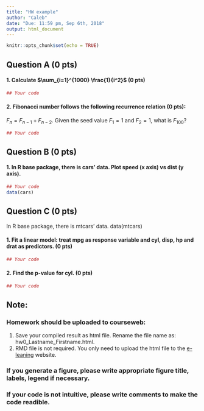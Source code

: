 ```yaml
---
title: "HW example"
author: "Caleb"
date: "Due: 11:59 pm, Sep 6th, 2018"
output: html_document
---
```


```r
knitr::opts_chunk$set(echo = TRUE)
```

## Question A (0 pts)
#### 1. Calculate $\sum_{i=1}^{1000} \frac{1}{i^2}$ (0 pts)

```r
## Your code


```

#### 2. Fibonacci number follows the following recurrence relation (0 pts):
$F_n = F_{n-1} + F_{n-2}$.
Given the seed value $F_1 = 1$ and $F_2 = 1$, what is $F_{100}$? 

```r
## Your code

```

## Question B (0 pts)
#### 1. In R base package, there is cars' data. Plot speed (x axis) vs dist (y axis).
```r
## Your code
data(cars)

```

## Question C (0 pts)

In R base package, there is mtcars' data. data(mtcars)

#### 1. Fit a linear model: treat mpg as response variable and cyl, disp, hp and drat as predictors. (0 pts)
```r
## Your code

```
#### 2. Find the p-value for cyl. (0 pts)

```r
## Your code

```


## Note:


### Homework should be uploaded to courseweb:
1. Save your compiled result as html file. Rename the file name as: hw0_Lastname_Firstname.html.
2. RMD file is not required. You only need to upload the html file to the [e-leaning](https://elearning.ufl.edu) website.

### If you generate a figure, please write appropriate figure title, labels, legend if necessary.

### If your code is not intuitive, please write comments to make the code readible.


